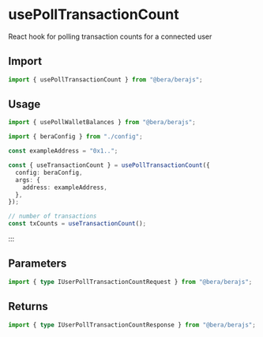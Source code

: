 # usePollTransactionCount

React hook for polling transaction counts for a connected user

## Import

```ts
import { usePollTransactionCount } from "@bera/berajs";
```

## Usage

```ts [example.ts]
import { usePollWalletBalances } from "@bera/berajs";

import { beraConfig } from "./config";

const exampleAddress = "0x1..";

const { useTransactionCount } = usePollTransactionCount({
  config: beraConfig,
  args: {
    address: exampleAddress,
  },
});

// number of transactions
const txCounts = useTransactionCount();
```

:::

## Parameters

```ts
import { type IUserPollTransactionCountRequest } from "@bera/berajs";
```

## Returns

```ts
import { type IUserPollTransactionCountResponse } from "@bera/berajs";
```
